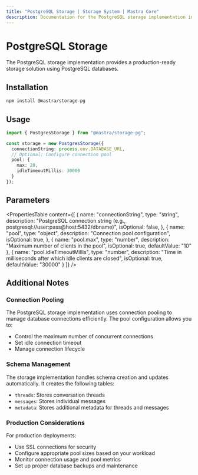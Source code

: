 ```yaml
---
title: "PostgreSQL Storage | Storage System | Mastra Core"
description: Documentation for the PostgreSQL storage implementation in Mastra.
---
```


# PostgreSQL Storage

The PostgreSQL storage implementation provides a production-ready storage solution using PostgreSQL databases.

## Installation

```bash
npm install @mastra/storage-pg
```

## Usage

```typescript copy showLineNumbers
import { PostgresStorage } from "@mastra/storage-pg";

const storage = new PostgresStorage({
  connectionString: process.env.DATABASE_URL,
  // Optional: Configure connection pool
  pool: {
    max: 20,
    idleTimeoutMillis: 30000
  }
});
```

## Parameters

<PropertiesTable
  content={[
    {
      name: "connectionString",
      type: "string",
      description: "PostgreSQL connection string (e.g., postgresql://user:pass@host:5432/dbname)",
      isOptional: false,
    },
    {
      name: "pool",
      type: "object",
      description: "Connection pool configuration",
      isOptional: true,
    },
    {
      name: "pool.max",
      type: "number",
      description: "Maximum number of clients in the pool",
      isOptional: true,
      defaultValue: "10"
    },
    {
      name: "pool.idleTimeoutMillis",
      type: "number",
      description: "Time in milliseconds after which idle clients are closed",
      isOptional: true,
      defaultValue: "30000"
    }
  ]}
/>

## Additional Notes

### Connection Pooling

The PostgreSQL storage implementation uses connection pooling to manage database connections efficiently. The pool configuration allows you to:
- Control the maximum number of concurrent connections
- Set idle connection timeout
- Manage connection lifecycle

### Schema Management

The storage implementation handles schema creation and updates automatically. It creates the following tables:
- `threads`: Stores conversation threads
- `messages`: Stores individual messages
- `metadata`: Stores additional metadata for threads and messages

### Production Considerations

For production deployments:
- Use SSL connections for security
- Configure appropriate pool sizes based on your workload
- Monitor connection usage and pool metrics
- Set up proper database backups and maintenance
